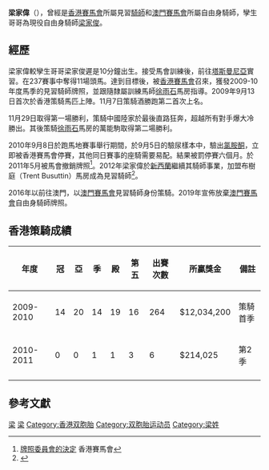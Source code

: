 {{Infobox Biography
| subject_name   = 梁家偉
| image_name     = 
| image_size     = 
| image_caption  = 
| date_of_birth  = {{birth_date_and _age|1988|07|30}}
| place_of_birth = {{HKG-1959}}
| date_of_death  = 
| place_of_death = 
| occupation     = 前[[香港賽馬會|香港賽馬會]]見習[[騎師|騎師]]<br>前[[澳門賽馬會|澳門賽馬會]]自由身騎師
}}

'''梁家偉'''（{{bd|1988年|7月30日|catIdx=Leung, Kevin}}），曾經是[[香港賽馬會|香港賽馬會]]所屬見習[[騎師|騎師]]和[[澳門賽馬會|澳門賽馬會]]所屬自由身騎師，孿生哥哥為現役自由身騎師[[梁家俊|梁家俊]]。

==經歷==
梁家偉較孿生哥哥梁家俊遲是10分鐘出生。接受馬會訓練後，前往[[塔斯曼尼亞|塔斯曼尼亞]]實習。在237賽事中奪得11場頭馬。達到目標後，被[[香港賽馬會|香港賽馬會]]召來，獲發2009-10年度馬季的見習騎師牌照，並跟隨隸屬訓練馬師[[徐雨石|徐雨石]]馬房指導。2009年9月13日首次於香港策騎馬匹上陣。11月7日策騎酒勝跑第二首次上名。

11月29日取得第一場勝利，策騎中國陸家於最後直路狂奔，超越所有對手爆大冷勝出。其後策騎[[徐雨石|徐雨石]]馬房的萬能駒取得第二場勝利。

2010年9月8日於跑馬地賽事舉行期間，於9月5日的驗尿樣本中，驗出[[氯胺酮|氯胺酮]]，立即被香港賽馬會停賽，其他同日賽事的座騎需要易配。結果被罰停賽六個月。於2011年5月被馬會撤銷牌照<ref>[http://www.hkjc.com/chinese/corporate/racing_news_item.asp?in_file=/chinese/news/2011-05/news_2011051701821.html 牌照委員會的決定] {{Wayback|url=http://www.hkjc.com/chinese/corporate/racing_news_item.asp?in_file=%2Fchinese%2Fnews%2F2011-05%2Fnews_2011051701821.html |date=20191207140704 }} 香港賽馬會</ref>。2012年梁家偉於[[新西蘭|新西蘭]]繼續其騎師事業，加盟布樹庭（Trent Busuttin）馬房成為見習騎師<ref>{{Cite web |url=http://hk.racing.nextmedia.com/art_main.php?showdate=20120809&sec_id=3400631&art_id=16586489 |title=放眼世界：梁家偉新西蘭重生 |accessdate=2013-08-18 |archive-date=2016-03-04 |archive-url=https://web.archive.org/web/20160304114734/http://hk.racing.nextmedia.com/art_main.php?showdate=20120809&sec_id=3400631&art_id=16586489 |dead-url=no }}</ref>。

2016年以前往澳門，以[[澳門賽馬會|澳門賽馬會]]見習騎師身份策騎。2019年宣佈放棄[[澳門賽馬會|澳門賽馬會]]自由身騎師牌照。

==香港策騎成績==
{| class="wikitable" style="text-align:center; width:700px; height:50px;"
|-
! 年度
! 冠
! 亞
! 季
! 殿
! 第五
! 出賽次數
! 所贏獎金
! 備註
|-
! 2009-2010
| 14 || 20 || 14 || 19 || 16 || 264 || $12,034,200 || 策騎首季
|-
! 2010-2011
| 0 || 0 || 1 || 1 || 3 || 6 || $214,025 || 第2季
|-
|}

==參考文獻==
{{Reflist}}

{{DEFAULTSORT:L}}
[[Category:騎師|梁]]
[[Category:香港騎師|梁]]
[[Category:香港双胞胎|Category:香港双胞胎]]
[[Category:双胞胎运动员|Category:双胞胎运动员]]
[[Category:梁姓|Category:梁姓]]